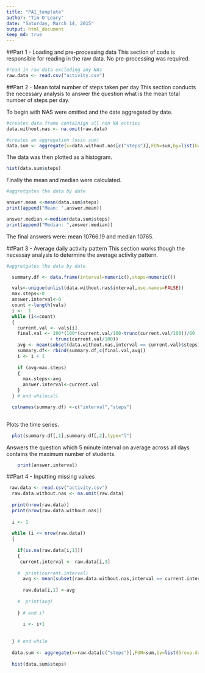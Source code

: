 ```yaml
---
title: "PA1_template"
author: "Tim O'Leary"
date: "Saturday, March 14, 2015"
output: html_document
keep_md: true
---
```


##Part 1 - Loading and pre-processing data
This section of code is responsible for reading in the raw data. No pre-processing was required.
```r
#read in raw data excluding any NAs
raw.data <- read.csv("activity.csv")
```

##Part 2 - Mean total number of steps taken per day
This section conducts the necessary analysis to answer the question what is the mean total number of steps per day. 

To begin with NAS were omitted and the date aggregated by date.
```r
#creates data.frame containign all non NA entries
data.without.nas <- na.omit(raw.data)

#creates an aggregation (usin sum) 
data.sum <- aggregate(x=data.without.nas[c("steps")],FUN=sum,by=list(Group.date = data.without.nas$date))

```
The data was then plotted as a histogram.
```r
hist(data.sum$steps)
```
Finally the mean and median were calculated.
```r
#aggretgates the data by date

answer.mean <-mean(data.sum$steps)
print(append("Mean: ",answer.mean))

answer.median <-median(data.sum$steps)
print(append("Median: ",answer.median))
```
The final answers were: mean 10766.19 and median 10765.


##Part 3 - Average daily activity pattern
This section works though the necessay analysis to determine the average activity pattern.
```r
#aggretgates the data by date

  summary.df <- data.frame(interval=numeric(),steps=numeric())

  vals<-unique(unlist(data.without.nas$interval,use.names=FALSE))
  max.steps<-0
  answer.interval<-0
  count <-length(vals)
  i <-  1
  while (i<=count)
  {
    current.val <- vals[i]
    final.val <- 100*(100*(current.val/100-trunc(current.val/100))/60 
                + trunc(current.val/100))
    avg <- mean(subset(data.without.nas,interval == current.val)$steps)
    summary.df<- rbind(summary.df,c(final.val,avg))
    i <- i + 1
    
    if (avg>max.steps) 
    {
      max.steps<-avg
      answer.interval<-current.val
    }
  } # end whilecall

  colnames(summary.df) <-c("interval","steps")
 
```


Plots the time series.
```r
  plot(summary.df[,1],summary.df[,2],type="l")
```

Answers the question which 5 minute interval on average across all days contains the maximum number of students.
```r
    print(answer.interval)
```

##Part 4 - Inputting missing values

```r
   
 raw.data <- read.csv("activity.csv")
  raw.data.without.nas <- na.omit(raw.data)
    
  print(nrow(raw.data))
  print(nrow(raw.data.without.nas))
  
  i <- 1
  
  while (i <= nrow(raw.data))
  {
    
    if(is.na(raw.data[i,1]))
    {
     current.interval <- raw.data[i,3]
      
    #  print(current.interval)
      avg <- mean(subset(raw.data.without.nas,interval == current.interval)$steps)
     
      raw.data[i,1] <-avg
    
    #  print(avg)
            
    } # end if
      
      i <- i+1
      
      
  } # end while
  
  data.sum <- aggregate(x=raw.data[c("steps")],FUN=sum,by=list(Group.date = raw.data$date))
  
  hist(data.sum$steps)

```
